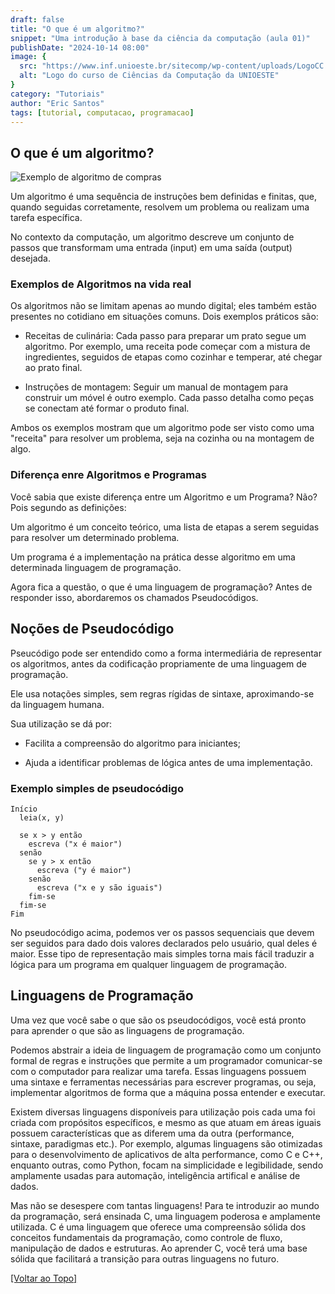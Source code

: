 ```yaml
---
draft: false
title: "O que é um algoritmo?"
snippet: "Uma introdução à base da ciência da computação (aula 01)"
publishDate: "2024-10-14 08:00"
image: {
  src: "https://www.inf.unioeste.br/sitecomp/wp-content/uploads/LogoCC.png",
  alt: "Logo do curso de Ciências da Computação da UNIOESTE"
}
category: "Tutoriais"
author: "Eric Santos"
tags: [tutorial, computacao, programacao]
---
```


## <a name=""></a>O que é um algoritmo?
![Exemplo de algoritmo de compras](https://asimov.academy/wp-content/uploads/2023/12/algoritmo-de-compras.png)

Um algoritmo é uma sequência de instruções bem definidas e finitas, que, quando seguidas corretamente, resolvem um problema ou realizam uma tarefa específica. 

No contexto da computação, um algoritmo descreve um conjunto de passos que transformam uma entrada (input) em uma saída (output) desejada. 

### Exemplos de Algoritmos na vida real

Os algoritmos não se limitam apenas ao mundo digital; eles também estão presentes no cotidiano em situações comuns. Dois exemplos práticos são:

* Receitas de culinária: Cada passo para preparar um prato segue um algoritmo. Por exemplo, uma receita pode começar com a mistura de ingredientes, seguidos de etapas como cozinhar e temperar, até chegar ao prato final.

* Instruções de montagem: Seguir um manual de montagem para construir um móvel é outro exemplo. Cada passo detalha como peças se conectam até formar o produto final.

Ambos os exemplos mostram que um algoritmo pode ser visto como uma "receita" para resolver um problema, seja na cozinha ou na montagem de algo.

### Diferença enre Algoritmos e Programas

Você sabia que existe diferença entre um Algoritmo e um Programa? Não? Pois segundo as definições:

Um algoritmo é um conceito teórico, uma lista de etapas a serem seguidas para resolver um determinado problema.

Um programa é a implementação na prática desse algoritmo em uma determinada linguagem de programação.

Agora fica a questão, o que é uma linguagem de programação? Antes de responder isso, abordaremos os chamados Pseudocódigos.

## Noções de Pseudocódigo

Pseucódigo pode ser entendido como a forma intermediária de representar os algoritmos, antes da codificação propriamente de uma linguagem de programação. 

Ele usa notações simples, sem regras rígidas de sintaxe, aproximando-se da linguagem humana. 

Sua utilização se dá por:

* Facilita a compreensão do algoritmo para iniciantes;

* Ajuda a identificar problemas de lógica antes de uma implementação.

### Exemplo simples de pseudocódigo

```plaintext
Início
  leia(x, y)

  se x > y então
    escreva ("x é maior")
  senão
    se y > x então
      escreva ("y é maior")
    senão 
      escreva ("x e y são iguais")
    fim-se
  fim-se
Fim
```

No pseudocódigo acima, podemos ver os passos sequenciais que devem ser seguidos para dado dois valores declarados pelo usuário, qual deles é maior. Esse tipo de representação mais simples torna mais fácil traduzir a lógica para um programa em qualquer linguagem de programação.

## Linguagens de Programação

Uma vez que você sabe o que são os pseudocódigos, você está pronto para aprender o que são as linguagens de programação. 

Podemos abstrair a ideia de linguagem de programação como um conjunto formal de regras e instruções que permite a um programador comunicar-se com o computador para realizar uma tarefa. Essas linguagens possuem uma sintaxe e ferramentas necessárias para escrever programas, ou seja, implementar algoritmos de forma que a máquina possa entender e executar.

Existem diversas linguagens disponíveis para utilização pois cada uma foi criada com propósitos específicos, e mesmo as que atuam em áreas iguais possuem características que as diferem uma da outra (performance, sintaxe, paradigmas etc.). Por exemplo, algumas linguagens são otimizadas para o desenvolvimento de aplicativos de alta performance, como C e C++, enquanto outras, como Python, focam na simplicidade e legibilidade, sendo amplamente usadas para automação, inteligência artifical e análise de dados.

Mas não se desespere com tantas linguagens! Para te introduzir ao mundo da programação, será ensinada C, uma linguagem poderosa e amplamente utilizada. C é uma linguagem que oferece uma compreensão sólida dos conceitos fundamentais da programação, como controle de fluxo, manipulação de dados e estruturas. Ao aprender C, você terá uma base sólida que facilitará a transição para outras linguagens no futuro.

[[Voltar ao Topo]](#top)
